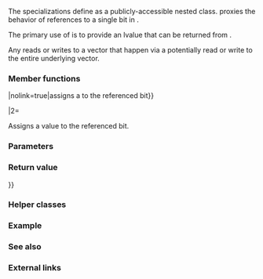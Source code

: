 {{cpp/title|{{petty|vector&lt;bool, Alloc&gt;::}}reference}}
{{cpp/container/vector_bool/navbar}}
{{ddcl|
class reference;
}}

The {{rlpt|/|std::vector}}{{c/core|&lt;bool, Alloc&gt;}} specializations define {{rlpt|/|std::vector}}{{c/core|&lt;bool, Alloc&gt;::reference}} as a publicly-accessible nested class. {{rlpt|/|std::vector}}{{c/core|&lt;bool, Alloc&gt;::reference}} proxies the behavior of references to a single bit in {{rlpt|/|std::vector}}{{c/core|&lt;bool, Alloc&gt;}}.

The primary use of {{rlpt|/|std::vector}}{{c/core|&lt;bool, Alloc&gt;::reference}} is to provide an lvalue that can be returned from {{c/core|operator[]}}.

Any reads or writes to a vector that happen via a {{rlpt|/|std::vector}}{{c/core|&lt;bool, Alloc&gt;::reference}} potentially read or write to the entire underlying vector.

===Member functions===
{{dsc begin}}
{{dsc mem ctor|nolink=true|constructs the reference. There is no default constructor. The copy constructor is {{rev inl|until=c++11|implicitly declared}}{{rev inl|since=c++11|defaulted}}. There may be internal constructor that is accessible only to {{rlpt|/|std::vector}}{{c/core|&lt;bool, Alloc&gt;}} itself.}}
{{dsc mem dtor|nolink=true|destroys the reference}}
{{dsc mem fun|operator{{=}}|nolink=true|assigns a {{c/core|bool}} to the referenced bit}}
{{dsc inc|cpp/container/vector_bool/reference/dsc operator bool}}
{{dsc mem fun|flip|nolink=true|flips the referenced bit}}
{{dsc end}}

{{member|{{small|std::vector&lt;bool, Alloc&gt;::reference::}}~reference|2=
{{dcl begin}}
{{dcl rev multi
|dcl1=
~reference();
|since2=c++20|dcl2=
constexpr ~reference();
}}
{{dcl end}}

Destroys the reference.
}}

{{member|{{small|std::vector&lt;bool, Alloc&gt;::reference::}}operator{{=}}|2=
{{dcl begin}}
{{dcl rev multi|num=1
|dcl1=
reference&amp; operator=( bool x );
|since2=c++11|dcl2=
reference&amp; operator=( bool x ) noexcept;
|since3=c++20|dcl3=
constexpr reference&amp; operator=( bool x ) noexcept;
}}
{{dcl rev multi|num=2
|dcl1=
reference&amp; operator=( const reference&amp; x );
|since2=c++11|dcl2=
reference&amp; operator=( const reference&amp; x ) noexcept;
|since3=c++20|dcl3=
constexpr reference&amp; operator=( const reference&amp; x ) noexcept;
}}
{{dcl|num=3
|since=c++23|1=
constexpr const reference&amp; operator=( bool x ) const noexcept;
}}
{{dcl end}}

Assigns a value to the referenced bit.

===Parameters===
{{par begin}}
{{par|x|value to assign}}
{{par end}}

===Return value===
{{c|*this}}
}}

{{member|{{small|std::vector&lt;bool, Alloc&gt;::reference::}}operator bool|2=
{{dcl begin}}
{{dcl rev multi|until1=c++11|dcl1=
operator bool() const;
|until2=c++20|dcl2=
operator bool() const noexcept;
|dcl3=
constexpr operator bool() const noexcept;
}}
{{dcl end}}

Returns the value of the referenced bit.

===Parameters===
(none)

===Return value===
The referenced bit.
}}

{{member|{{small|std::vector&lt;bool, Alloc&gt;::reference::}}flip|2=
{{dcl begin}}
{{dcl rev multi|until1=c++11|dcl1=
void flip();
|until2=c++20|dcl2=
void flip() noexcept;
|dcl3=
constexpr void flip() noexcept;
}}
{{dcl end}}

Inverts the referenced bit.

===Parameters===
(none)

===Return value===
(none)
}}

===Helper classes===
{{member|{{small|std::}}formatter{{small|&lt;std::vector&lt;bool, Alloc&gt;::reference&gt;}}|2=
{{ddcl|since=c++23|
template&lt; class T, class CharT &gt;
  requires /*is-vector-bool-reference*/&lt;T&gt;
struct formatter&lt;T, CharT&gt;;
}}

Specializes the {{lc|std::formatter}} for {{rlpt|/|std::vector}}{{c/core|&lt;bool, Alloc&gt;::reference}}. The specialization uses {{c/core|std::formatter&lt;bool, CharT&gt;}} as its underlying formatter (denoted as {{tti|underlying_}}) where the referenced bit is converted to {{c/core|bool}} to be formatted.

The exposition-only constant {{c|/*is-vector-bool-reference*/&lt;T&gt;}} is {{c|true}} if and only if {{tt|T}} denotes the type {{rlpt|/|std::vector}}{{c/core|&lt;bool, Alloc&gt;::reference}} for some type {{tt|Alloc}} and {{rlpt|/|std::vector}}{{c/core|&lt;bool, Alloc&gt;}} is not a [[cpp/language/type#Program-defined type|program-defined specialization]].

====Member functions====
{{dcl begin}}
{{dcl|num=1|since=c++23|1=
template&lt; class ParseContext &gt;
constexpr ParseContext::iterator parse( ParseContext&amp; ctx );
}}
{{dcl|num=2|since=c++23|1=
template&lt; class FormatContext &gt;
FormatContext::iterator format( const T&amp; r, FormatContext&amp; ctx ) const;
}}
{{dcl end}}

@1@ Equivalent to {{box|{{c/core|return}}{{nbspt}}{{tti|underlying_}}{{c/core|.parse(ctx);}}}}.
@2@ Equivalent to {{box|{{c/core|return}}{{nbspt}}{{tti|underlying_}}{{c/core|.format(r, ctx);}}}}.
}}

===Example===
{{example}}

===See also===
{{dsc begin}}
{{dsc inc|cpp/container/dsc operator_at|vector}}
{{dsc inc|cpp/container/vector bool/dsc swap}}
{{dsc end}}

===External links===
{{eli|"Effective Modern C++" by Scott Meyers (2015), Chapter 2, Item 6: "Use the explicitly typed initializer idiom when {{c/core|auto}} deduces undesired types." (p.43-46) &amp;mdash; describes a possible misuse of the proxy class {{ttt|std::vector&lt;bool&gt;::reference}}).}}

{{langlinks|de|es|fr|it|ja|pt|ru|zh}}